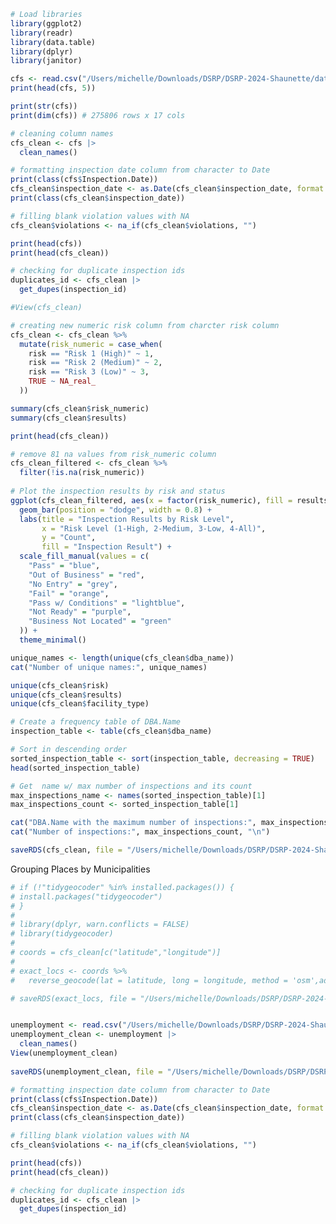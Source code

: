 ```r
# Load libraries
library(ggplot2)
library(readr)
library(data.table)
library(dplyr)
library(janitor)

cfs <- read.csv("/Users/michelle/Downloads/DSRP/DSRP-2024-Shaunette/data/Food_Inspections.csv")
print(head(cfs, 5))
```

```r
print(str(cfs))
print(dim(cfs)) # 275806 rows x 17 cols
```

```r
# cleaning column names
cfs_clean <- cfs |>
  clean_names()

# formatting inspection date column from character to Date
print(class(cfs$Inspection.Date))
cfs_clean$inspection_date <- as.Date(cfs_clean$inspection_date, format = "%m/%d/%Y")
print(class(cfs_clean$inspection_date))

# filling blank violation values with NA
cfs_clean$violations <- na_if(cfs_clean$violations, "")

print(head(cfs))
print(head(cfs_clean))

# checking for duplicate inspection ids
duplicates_id <- cfs_clean |>
  get_dupes(inspection_id)

#View(cfs_clean)
```

```r
# creating new numeric risk column from charcter risk column
cfs_clean <- cfs_clean %>%
  mutate(risk_numeric = case_when(
    risk == "Risk 1 (High)" ~ 1,
    risk == "Risk 2 (Medium)" ~ 2,
    risk == "Risk 3 (Low)" ~ 3,
    TRUE ~ NA_real_
  ))

summary(cfs_clean$risk_numeric)
summary(cfs_clean$results)

print(head(cfs_clean))

# remove 81 na values from risk_numeric column
cfs_clean_filtered <- cfs_clean %>%
  filter(!is.na(risk_numeric))
         
# Plot the inspection results by risk and status
ggplot(cfs_clean_filtered, aes(x = factor(risk_numeric), fill = results)) +
  geom_bar(position = "dodge", width = 0.8) +
  labs(title = "Inspection Results by Risk Level",
       x = "Risk Level (1-High, 2-Medium, 3-Low, 4-All)",
       y = "Count",
       fill = "Inspection Result") +
  scale_fill_manual(values = c(
    "Pass" = "blue",
    "Out of Business" = "red",
    "No Entry" = "grey",
    "Fail" = "orange",
    "Pass w/ Conditions" = "lightblue",
    "Not Ready" = "purple",
    "Business Not Located" = "green"
  )) +
  theme_minimal()
```

```r
unique_names <- length(unique(cfs_clean$dba_name))
cat("Number of unique names:", unique_names)

unique(cfs_clean$risk)
unique(cfs_clean$results)
unique(cfs_clean$facility_type)
```

```r
# Create a frequency table of DBA.Name
inspection_table <- table(cfs_clean$dba_name)

# Sort in descending order
sorted_inspection_table <- sort(inspection_table, decreasing = TRUE)
head(sorted_inspection_table)

# Get  name w/ max number of inspections and its count
max_inspections_name <- names(sorted_inspection_table)[1]
max_inspections_count <- sorted_inspection_table[1]

cat("DBA.Name with the maximum number of inspections:", max_inspections_name, "\n")
cat("Number of inspections:", max_inspections_count, "\n")
```

```r
saveRDS(cfs_clean, file = "/Users/michelle/Downloads/DSRP/DSRP-2024-Shaunette/MichelleProject/cfs_clean.rds")
```

Grouping Places by Municipalities

```r
# if (!"tidygeocoder" %in% installed.packages()) {
# install.packages("tidygeocoder")
# }
# 
# library(dplyr, warn.conflicts = FALSE)
# library(tidygeocoder)
# 
# coords = cfs_clean[c("latitude","longitude")]
# 
# exact_locs <- coords %>%
#   reverse_geocode(lat = latitude, long = longitude, method = 'osm',address = address_found, full_results = TRUE)

# saveRDS(exact_locs, file = "/Users/michelle/Downloads/DSRP/DSRP-2024-Shaunette/MichelleProject/exact_locs.rds")
```

```r

```

```r
unemployment <- read.csv("/Users/michelle/Downloads/DSRP/DSRP-2024-Shaunette/data/Unemployment.csv")
unemployment_clean <- unemployment |>
  clean_names()
View(unemployment_clean)
  
saveRDS(unemployment_clean, file = "/Users/michelle/Downloads/DSRP/DSRP-2024-Shaunette/MichelleProject/unemployment_clean.rds")
```

```r
# formatting inspection date column from character to Date
print(class(cfs$Inspection.Date))
cfs_clean$inspection_date <- as.Date(cfs_clean$inspection_date, format = "%m/%d/%Y")
print(class(cfs_clean$inspection_date))

# filling blank violation values with NA
cfs_clean$violations <- na_if(cfs_clean$violations, "")

print(head(cfs))
print(head(cfs_clean))

# checking for duplicate inspection ids
duplicates_id <- cfs_clean |>
  get_dupes(inspection_id)
```

```         
```
